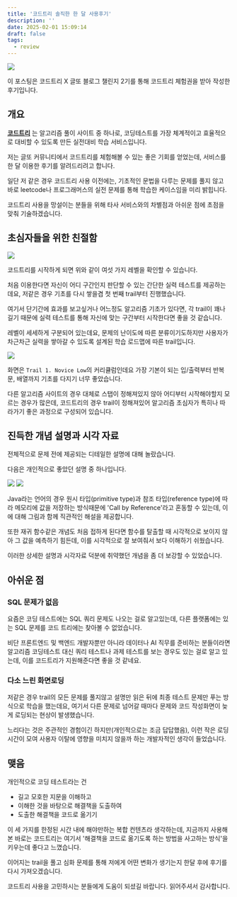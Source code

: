 ```yaml
---
title: '코드트리 솔직한 한 달 사용후기'
description: ''
date: 2025-02-01 15:09:14
draft: false
tags:
  - review
---
```


<img src="https://github.com/user-attachments/assets/a88a437c-b20c-4656-b90c-4dc510e0eb12" />

이 포스팅은 코드트리 X 글또 블로그 챌린지 2기를 통해 코드트리 체험권을 받아 작성한 후기입니다.

## 개요

**[코드트리](https://www.codetree.ai/trail-info)** 는 알고리즘 풀이 사이트 중 하나로, 코딩테스트를 가장 체계적이고 효율적으로 대비할 수 있도록 만든 실전대비 학습 서비스입니다.

저는 글또 커뮤니티에서 코드트리를 체험해볼 수 있는 좋은 기회를 얻었는데, 서비스를 한 달 이용한 후기를 알려드리려고 합니다.

일단 저 같은 경우 코드트리 사용 이전에는, 기초적인 문법을 다루는 문제를 풀지 않고 바로 leetcode나 프로그래머스의 실전 문제를 통해 학습한 케이스임을 미리 밝힙니다.

코드트리 사용을 망설이는 분들을 위해 타사 서비스와의 차별점과 아쉬운 점에 초점을 맞춰 기술하겠습니다.

## 초심자들을 위한 친절함

<img src="https://github.com/user-attachments/assets/6f7ec392-2586-4039-b9f5-977a7e3d79da" />

코드트리를 시작하게 되면 위와 같이 여섯 가지 레벨을 확인할 수 있습니다.

처음 이용한다면 자신이 어디 구간인지 판단할 수 있는 간단한 실력 테스트를 제공하는데요, 저같은 경우 기초를 다시 쌓을겸 첫 번째 trail부터 진행했습니다.

여기서 단기간에 효과를 보고싶거나 어느정도 알고리즘 기초가 있다면, 각 trail이 꽤나 길기 때문에 실력 테스트를 통해 자신에 맞는 구간부터 시작한다면 좋을 것 같습니다.

레벨이 세세하게 구분되어 있는데요, 문제의 난이도에 따른 분류이기도하지만 사용자가 차근차근 실력을 쌓아갈 수 있도록 설계된 학습 로드맵에 따른 trail입니다.

<img src="https://github.com/user-attachments/assets/a701cff4-512b-47a9-b9bc-67e5c256cb49" />

화면은 `Trail 1. Novice Low`의 커리큘럼인데요 가장 기본이 되는 입/출력부터 반복문, 배열까지 기초를 다지기 너무 좋았습니다.

다른 알고리즘 사이트의 경우 대체로 스탭이 정해져있지 않아 어디부터 시작해야할지 모르는 경우가 많은데, 코드트리의 경우 trail이 정해져있어 알고리즘 초심자가 특히나 따라가기 좋은 과정으로 구성되어 있습니다.

## 진득한 개념 설명과 시각 자료

전체적으로 문제 전에 제공되는 디테일한 설명에 대해 놀랐습니다.

다음은 개인적으로 좋았던 설명 중 하나입니다.

<img src="https://github.com/user-attachments/assets/0450435f-365c-4030-a24a-28611666eaf7" />

<img src="https://github.com/user-attachments/assets/18a9bde8-289a-4905-9a19-48f17668e716" />

Java라는 언어의 경우 원시 타입(primitive type)과 참조 타입(reference type)에 따라 메모리에 값을 저장하는 방식때문에 'Call by Reference'라고 혼동할 수 있는데, 이에 대해 그림과 함께 직관적인 해설을 제공합니다.

또한 재귀 함수같은 개념도 처음 접하게 된다면 함수를 탈출할 때 시각적으로 보이지 않아 그 값을 예측하기 힘든데, 이를 시각적으로 잘 보여줘서 보다 이해하기 쉬웠습니다.

이러한 상세한 설명과 시각자료 덕분에 취약했던 개념을 좀 더 보강할 수 있었습니다.

## 아쉬운 점

### SQL 문제가 없음

요즘은 코딩 테스트에는 SQL 쿼리 문제도 나오는 걸로 알고있는데, 다른 플랫폼에는 있는 SQL 문제를 코드 트리에는 찾아볼 수 없었습니다.

비단 프론트엔드 및 백엔드 개발자뿐만 아니라 데이터나 AI 직무를 준비하는 분들이라면 알고리즘 코딩테스트 대신 쿼리 테스트나 과제 테스트를 보는 경우도 있는 걸로 알고 있는데, 이를 코드트리가 지원해준다면 좋을 것 같네요.

### 다소 느린 화면로딩

저같은 경우 trail의 모든 문제를 풀지않고 설명만 읽은 뒤에 최종 테스트 문제만 푸는 방식으로 학습을 했는데요, 여기서 다른 문제로 넘어갈 때마다 문제와 코드 작성화면이 늦게 로딩되는 현상이 발생했습니다.

느리다는 것은 주관적인 경험이긴 하지만(개인적으로는 조금 답답했음), 이런 작은 로딩시간이 모여 사용자 이탈에 영향을 미치지 않을까 하는 개발자적인 생각이 들었습니다.

## 맺음

개인적으로 코딩 테스트라는 건

- 길고 모호한 지문을 이해하고
- 이해한 것을 바탕으로 해결책을 도출하여
- 도출한 해결책을 코드로 옮기기

이 세 가지를 한정된 시간 내에 해야만하는 복합 컨텐츠라 생각하는데, 지금까지 사용해본 바로는 코드트리는 여기서 '해결책을 코드로 옮기도록 하는 방법을 사고하는 방식'을 키우는데 좋다고 느꼈습니다.

이어지는 trail을 풀고 심화 문제를 통해 저에게 어떤 변화가 생기는지 한달 후에 후기를 다시 가져오겠습니다.

코드트리 사용을 고민하시는 분들에게 도움이 되셨길 바랍니다. 읽어주셔서 감사합니다.

